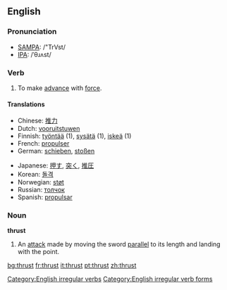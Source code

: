 ==English==
===Pronunciation===
*[[w:SAMPA|SAMPA]]: /"TrVst/
*[[w:IPA|IPA]]: /ˈθɹʌst/

===Verb===
[[Category:English irregular verbs]]
[[Category:English irregular verb forms]]
{{en-verb2|'''to thrust'''|'''[[thrusts]]'''|'''thrust'''|'''thrust'''|'''[[thrusting]]'''}}

# To make [[advance]] with [[force]].

====Translations ====
{{top}}
*Chinese: [[推力]]
*Dutch: [[vooruitstuwen]]
*Finnish: [[työntää]] (1), [[sysätä]] (1), [[iskeä]] (1)
*French: [[propulser]]
*German: [[schieben]], [[stoßen]]
{{mid}}
*Japanese: [[押す]], [[突く]], [[推圧]]
*Korean: [[돌격]]
*Norwegian: [[støt]]
*Russian: [[толчок]]
*Spanish: [[propulsar]]
{{bottom}}

===Noun===
'''thrust'''
# {{fencing}} An [[att]]ack made by moving the sword [[parallel]] to its length and landing with the point.

[[bg:thrust]]
[[fr:thrust]]
[[it:thrust]]
[[pt:thrust]]
[[zh:thrust]]